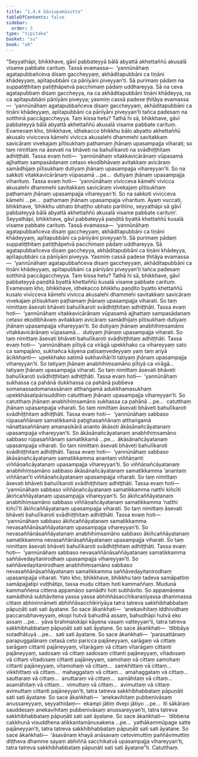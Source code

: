 ```yaml
---
title: "1.4.4 Gāvīupamāsutta"
tableOfContents: false
sidebar:
  order: 5
type: "tipitaka"
basket: "su"
book: "a9"
---
```



<DynamicBreadcrumb />

<Division number="35" book="a9" bookNo="17" page="216">

<Paragraph number="271" book="a9">
“Seyyathāpi, bhikkhave, gāvī pabbateyyā bālā abyattā akhettaññū akusalā visame pabbate carituṃ. Tassā evamassa—  ‘yannūnāhaṃ agatapubbañceva disaṃ gaccheyyaṃ, akhāditapubbāni ca tiṇāni khādeyyaṃ, apītapubbāni ca pānīyāni piveyyan’ti. Sā purimaṃ pādaṃ na suppatiṭṭhitaṃ patiṭṭhāpetvā pacchimaṃ pādaṃ uddhareyya. Sā na ceva agatapubbaṃ disaṃ gaccheyya, na ca akhāditapubbāni tiṇāni khādeyya, na ca apītapubbāni pānīyāni piveyya; yasmiṃ cassā padese ṭhitāya evamassa—  ‘yannūnāhaṃ agatapubbañceva disaṃ gaccheyyaṃ, akhāditapubbāni ca tiṇāni khādeyyaṃ, apītapubbāni ca pānīyāni piveyyan’ti tañca padesaṃ na sotthinā paccāgaccheyya. Taṃ kissa hetu? Tathā hi sā, bhikkhave, gāvī pabbateyyā bālā abyattā akhettaññū akusalā visame pabbate carituṃ. Evamevaṃ kho, bhikkhave, idhekacco bhikkhu bālo abyatto akhettaññū akusalo vivicceva kāmehi vivicca akusalehi dhammehi savitakkaṃ savicāraṃ vivekajaṃ pītisukhaṃ paṭhamaṃ jhānaṃ upasampajja viharati; so taṃ nimittaṃ na āsevati na bhāveti na bahulīkaroti na svādhiṭṭhitaṃ adhiṭṭhāti.
</Paragraph>

<Paragraph number="272" book="a9">
Tassa evaṃ hoti—  ‘yannūnāhaṃ vitakkavicārānaṃ vūpasamā ajjhattaṃ sampasādanaṃ cetaso ekodibhāvaṃ avitakkaṃ avicāraṃ samādhijaṃ pītisukhaṃ dutiyaṃ jhānaṃ upasampajja vihareyyan’ti. So na sakkoti vitakkavicārānaṃ vūpasamā …pe…  dutiyaṃ jhānaṃ upasampajja viharituṃ. Tassa evaṃ hoti—  ‘yannūnāhaṃ vivicceva kāmehi vivicca akusalehi dhammehi savitakkaṃ savicāraṃ vivekajaṃ pītisukhaṃ paṭhamaṃ jhānaṃ upasampajja vihareyyan’ti. So na sakkoti vivicceva kāmehi …pe…  paṭhamaṃ jhānaṃ upasampajja viharituṃ. Ayaṃ vuccati, bhikkhave, ‘bhikkhu ubhato bhaṭṭho ubhato parihīno, seyyathāpi sā gāvī pabbateyyā bālā abyattā akhettaññū akusalā visame pabbate carituṃ’.
</Paragraph>

<Paragraph number="273" book="a9">
Seyyathāpi, bhikkhave, gāvī pabbateyyā paṇḍitā byattā khettaññū kusalā visame pabbate carituṃ. Tassā evamassa—  ‘yannūnāhaṃ agatapubbañceva disaṃ gaccheyyaṃ, akhāditapubbāni ca tiṇāni khādeyyaṃ, apītapubbāni ca pānīyāni piveyyan’ti. Sā purimaṃ pādaṃ suppatiṭṭhitaṃ patiṭṭhāpetvā pacchimaṃ pādaṃ uddhareyya. Sā agatapubbañceva disaṃ gaccheyya, akhāditapubbāni ca tiṇāni khādeyya, apītapubbāni ca pānīyāni piveyya. Yasmiṃ cassā padese ṭhitāya evamassa—  ‘yannūnāhaṃ agatapubbañceva disaṃ gaccheyyaṃ, akhāditapubbāni ca tiṇāni khādeyyaṃ, apītapubbāni ca pānīyāni piveyyan’ti tañca padesaṃ sotthinā paccāgaccheyya. Taṃ kissa hetu? Tathā hi sā, bhikkhave, gāvī pabbateyyā paṇḍitā byattā khettaññū kusalā visame pabbate carituṃ. Evamevaṃ kho, bhikkhave, idhekacco bhikkhu paṇḍito byatto khettaññū kusalo vivicceva kāmehi vivicca akusalehi dhammehi savitakkaṃ savicāraṃ vivekajaṃ pītisukhaṃ paṭhamaṃ jhānaṃ upasampajja viharati. So taṃ nimittaṃ āsevati bhāveti bahulīkaroti svādhiṭṭhitaṃ adhiṭṭhāti.
</Paragraph>

<Paragraph number="274" book="a9">
Tassa evaṃ hoti—  ‘yannūnāhaṃ vitakkavicārānaṃ vūpasamā ajjhattaṃ sampasādanaṃ cetaso ekodibhāvaṃ avitakkaṃ avicāraṃ samādhijaṃ pītisukhaṃ dutiyaṃ jhānaṃ upasampajja vihareyyan’ti. So dutiyaṃ jhānaṃ anabhihiṃsamāno vitakkavicārānaṃ vūpasamā…  dutiyaṃ jhānaṃ upasampajja viharati. So taṃ nimittaṃ āsevati bhāveti bahulīkaroti svādhiṭṭhitaṃ adhiṭṭhāti.
</Paragraph>

<Paragraph number="275" book="a9">
Tassa evaṃ hoti—  ‘yannūnāhaṃ pītiyā ca virāgā upekkhako ca vihareyyaṃ sato ca sampajāno, sukhañca kāyena paṭisaṃvedeyyaṃ yaṃ taṃ ariyā ācikkhanti—  upekkhako satimā sukhavihārīti tatiyaṃ jhānaṃ upasampajja vihareyyan’ti. So tatiyaṃ jhānaṃ anabhihiṃsamāno pītiyā ca virāgā…  tatiyaṃ jhānaṃ upasampajja viharati. So taṃ nimittaṃ āsevati bhāveti bahulīkaroti svādhiṭṭhitaṃ adhiṭṭhāti.
</Paragraph>

<Paragraph number="276" book="a9">
Tassa evaṃ hoti—  ‘yannūnāhaṃ sukhassa ca pahānā dukkhassa ca pahānā pubbeva somanassadomanassānaṃ atthaṅgamā adukkhamasukhaṃ upekkhāsatipārisuddhiṃ catutthaṃ jhānaṃ upasampajja vihareyyan’ti. So catutthaṃ jhānaṃ anabhihiṃsamāno sukhassa ca pahānā …pe…  catutthaṃ jhānaṃ upasampajja viharati. So taṃ nimittaṃ āsevati bhāveti bahulīkaroti svādhiṭṭhitaṃ adhiṭṭhāti.
</Paragraph>

<Paragraph number="277" book="a9">
Tassa evaṃ hoti—  ‘yannūnāhaṃ sabbaso rūpasaññānaṃ samatikkamā paṭighasaññānaṃ atthaṅgamā nānattasaññānaṃ amanasikārā ananto ākāsoti ākāsānañcāyatanaṃ upasampajja vihareyyan’ti. So ākāsānañcāyatanaṃ anabhihiṃsamāno sabbaso rūpasaññānaṃ samatikkamā …pe…  ākāsānañcāyatanaṃ upasampajja viharati. So taṃ nimittaṃ āsevati bhāveti bahulīkaroti svādhiṭṭhitaṃ adhiṭṭhāti.
</Paragraph>

<Paragraph number="278" book="a9">
Tassa evaṃ hoti—  ‘yannūnāhaṃ sabbaso ākāsānañcāyatanaṃ samatikkamma anantaṃ viññāṇanti viññāṇañcāyatanaṃ upasampajja vihareyyan’ti. So viññāṇañcāyatanaṃ anabhihiṃsamāno sabbaso ākāsānañcāyatanaṃ samatikkamma ‘anantaṃ viññāṇan’ti viññāṇañcāyatanaṃ upasampajja viharati. So taṃ nimittaṃ āsevati bhāveti bahulīkaroti svādhiṭṭhitaṃ adhiṭṭhāti.
</Paragraph>

<Paragraph number="279" book="a9">
Tassa evaṃ hoti—  ‘yannūnāhaṃ sabbaso viññāṇañcāyatanaṃ samatikkamma natthi kiñcīti ākiñcaññāyatanaṃ upasampajja vihareyyan’ti. So ākiñcaññāyatanaṃ anabhihiṃsamāno sabbaso viññāṇañcāyatanaṃ samatikkamma ‘natthi kiñcī’ti ākiñcaññāyatanaṃ upasampajja viharati. So taṃ nimittaṃ āsevati bhāveti bahulīkaroti svādhiṭṭhitaṃ adhiṭṭhāti.
</Paragraph>

<Paragraph number="280" book="a9">
Tassa evaṃ hoti—  ‘yannūnāhaṃ sabbaso ākiñcaññāyatanaṃ samatikkamma nevasaññānāsaññāyatanaṃ upasampajja vihareyyan’ti. So nevasaññānāsaññāyatanaṃ anabhihiṃsamāno sabbaso ākiñcaññāyatanaṃ samatikkamma nevasaññānāsaññāyatanaṃ upasampajja viharati. So taṃ nimittaṃ āsevati bhāveti bahulīkaroti svādhiṭṭhitaṃ adhiṭṭhāti.
</Paragraph>

<Paragraph number="281" book="a9">
Tassa evaṃ hoti—  ‘yannūnāhaṃ sabbaso nevasaññānāsaññāyatanaṃ samatikkamma saññāvedayitanirodhaṃ upasampajja vihareyyan’ti. So saññāvedayitanirodhaṃ anabhihiṃsamāno sabbaso nevasaññānāsaññāyatanaṃ samatikkamma saññāvedayitanirodhaṃ upasampajja viharati.
</Paragraph>

<Paragraph number="282" book="a9">
Yato kho, bhikkhave, bhikkhu taṃ tadeva samāpattiṃ samāpajjatipi vuṭṭhātipi, tassa mudu cittaṃ hoti kammaññaṃ. Mudunā kammaññena cittena appamāṇo samādhi hoti subhāvito. So appamāṇena samādhinā subhāvitena yassa yassa abhiññāsacchikaraṇīyassa dhammassa cittaṃ abhininnāmeti abhiññāsacchikiriyāya tatra tatreva sakkhibhabbataṃ pāpuṇāti sati sati āyatane.
</Paragraph>

<Paragraph number="283" book="a9">
So sace ākaṅkhati—  ‘anekavihitaṃ iddhividhaṃ paccanubhaveyyaṃ, ekopi hutvā bahudhā assaṃ, bahudhāpi hutvā eko assaṃ …pe…  yāva brahmalokāpi kāyena vasaṃ vatteyyan’ti, tatra tatreva sakkhibhabbataṃ pāpuṇāti sati sati āyatane.
</Paragraph>

<Paragraph number="284" book="a9">
So sace ākaṅkhati—  ‘dibbāya sotadhātuyā …pe…  sati sati āyatane.
</Paragraph>

<Paragraph number="285" book="a9">
So sace ākaṅkhati—  ‘parasattānaṃ parapuggalānaṃ cetasā ceto paricca pajāneyyaṃ, sarāgaṃ vā cittaṃ sarāgaṃ cittanti pajāneyyaṃ, vītarāgaṃ vā cittaṃ vītarāgaṃ cittanti pajāneyyaṃ, sadosaṃ vā cittaṃ sadosaṃ cittanti pajāneyyaṃ, vītadosaṃ vā cittaṃ vītadosaṃ cittanti pajāneyyaṃ, samohaṃ vā cittaṃ samohaṃ cittanti pajāneyyaṃ, vītamohaṃ vā cittaṃ…  saṃkhittaṃ vā cittaṃ…  vikkhittaṃ vā cittaṃ…  mahaggataṃ vā cittaṃ…  amahaggataṃ vā cittaṃ…  sauttaraṃ vā cittaṃ…  anuttaraṃ vā cittaṃ…  samāhitaṃ vā cittaṃ…  asamāhitaṃ vā cittaṃ…  vimuttaṃ vā cittaṃ…  avimuttaṃ vā cittaṃ avimuttaṃ cittanti pajāneyyan’ti, tatra tatreva sakkhibhabbataṃ pāpuṇāti sati sati āyatane.
</Paragraph>

<Paragraph number="286" book="a9">
So sace ākaṅkhati—  ‘anekavihitaṃ pubbenivāsaṃ anussareyyaṃ, seyyathidaṃ—  ekampi jātiṃ dvepi jātiyo …pe…  iti sākāraṃ sauddesaṃ anekavihitaṃ pubbenivāsaṃ anussareyyan’ti, tatra tatreva sakkhibhabbataṃ pāpuṇāti sati sati āyatane.
</Paragraph>

<Paragraph number="287" book="a9">
So sace ākaṅkhati—  ‘dibbena cakkhunā visuddhena atikkantamānusakena …pe…  yathākammūpage satte pajāneyyan’ti, tatra tatreva sakkhibhabbataṃ pāpuṇāti sati sati āyatane.
</Paragraph>

<Paragraph number="288" book="a9">
So sace ākaṅkhati—  ‘āsavānaṃ khayā anāsavaṃ cetovimuttiṃ paññāvimuttiṃ diṭṭheva dhamme sayaṃ abhiññā sacchikatvā upasampajja vihareyyan’ti, tatra tatreva sakkhibhabbataṃ pāpuṇāti sati sati āyatane”ti.

</Paragraph>
</Division>

<Paragraph number="289" type="center" book="a9">
Catutthaṃ.
</Paragraph>